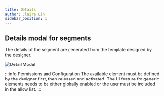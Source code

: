 ```yaml
---
title: Details
author: Claire Lin
sidebar_position: 1
---
```



<SubTitle text="The detail modal displays the primary content of the segment." />
<Reader text="User" />

## Details modal for segments

The details of the segment are generated from the template designed by the designer.

![Detail Modal](/img/labimotion/segment-detail-modal.png)

:::info Permissions and Configuration
The available element must be defined by the designer first, then released and activated. The UI feature for generic elements needs to be either globally enabled or the user must be included in the allow list.
:::

